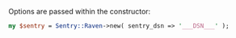 Options are passed within the constructor:

```perl
my $sentry = Sentry::Raven->new( sentry_dsn => '___DSN___' );
```
